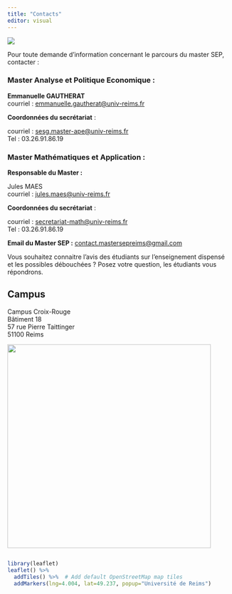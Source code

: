```yaml
---
title: "Contacts"
editor: visual
---
```


![](images/Contact-removebg-preview.png){fig-align="center"}

Pour toute demande d'information concernant le parcours du master SEP, contacter :

### **Master Analyse et Politique Economique :**

**Emmanuelle GAUTHERAT**\
courriel : [emmanuelle.gautherat\@univ-reims.fr](mailto:emmanuelle.gautherat@univ-reims.fr)

**Coordonnées du secrétariat** :

courriel : [sesg.master-ape\@univ-reims.fr](mailto:sesg.master-ape@univ-reims.fr)\
Tel : 03.26.91.86.19

### **Master Mathématiques et Application :**

**Responsable du Master :**

Jules MAES\
courriel : [jules.maes\@univ-reims.fr](mailto:jules.maes@univ-reims.fr)

**Coordonnées du secrétariat** :

| courriel : [secretariat-math\@univ-reims.fr](mailto:secretariat-math@univ-reims.fr)
| Tel : 03.26.91.86.19

**Email du Master SEP :** [contact.mastersepreims\@gmail.com](http://mastersep.fr/contact.mastersepreims@gmail.com)

Vous souhaitez connaitre l'avis des étudiants sur l'enseignement dispensé et les possibles débouchées ? Posez votre question, les étudiants vous répondrons.

## Campus

Campus Croix-Rouge\
Bâtiment 18\
57 rue Pierre Taittinger\
51100 Reims

![](Images/Plan_campus.JPG){width="457"}

```         
```

```r
library(leaflet)
leaflet() %>%
  addTiles() %>%  # Add default OpenStreetMap map tiles
  addMarkers(lng=4.004, lat=49.237, popup="Université de Reims")
```
